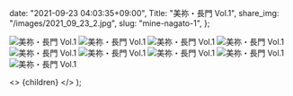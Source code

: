 
  date: "2021-09-23 04:03:35+09:00",
  Title: "美祢・長門 Vol.1",
  share_img: "/images/2021_09_23_2.jpg",
  slug: "mine-nagato-1",
};

![美祢・長門 Vol.1](/images/2021_09_23_1.jpg)
![美祢・長門 Vol.1](/images/2021_09_23_2.jpg)
![美祢・長門 Vol.1](/images/2021_09_23_3.jpg)
![美祢・長門 Vol.1](/images/2021_09_23_4.jpg)
![美祢・長門 Vol.1](/images/2021_09_23_5.jpg)
![美祢・長門 Vol.1](/images/2021_09_23_6.jpg)
![美祢・長門 Vol.1](/images/2021_09_23_7.jpg)
![美祢・長門 Vol.1](/images/2021_09_23_8.jpg)
![美祢・長門 Vol.1](/images/2021_09_23_9.jpg)

  <>
    <Head>
      <title>{meta.Title} | 異郷好実</title>
    </Head>
    <PostLayout meta={meta}>{children}</PostLayout>
  </>
);
